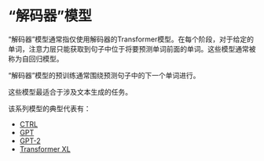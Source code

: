 # “解码器”模型

<Youtube id="d_ixlCubqQw" />

“解码器”模型通常指仅使用解码器的Transformer模型。在每个阶段，对于给定的单词，注意力层只能获取到句子中位于将要预测单词前面的单词。这些模型通常被称为自回归模型。

“解码器”模型的预训练通常围绕预测句子中的下一个单词进行。

这些模型最适合于涉及文本生成的任务。

该系列模型的典型代表有：


- [CTRL](https://huggingface.co/transformers/model_doc/ctrl.html)
- [GPT](https://huggingface.co/transformers/model_doc/gpt.html)
- [GPT-2](https://huggingface.co/transformers/model_doc/gpt2.html)
- [Transformer XL](https://huggingface.co/transformers/model_doc/transformerxl.html)
